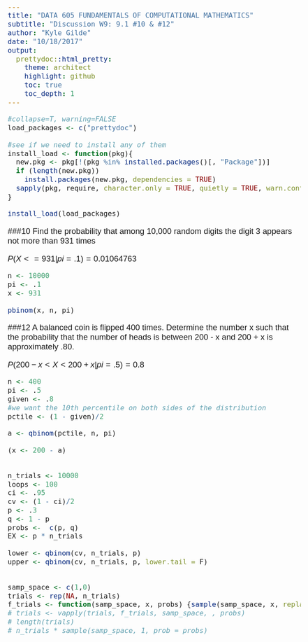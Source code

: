 ```yaml
---
title: "DATA 605 FUNDAMENTALS OF COMPUTATIONAL MATHEMATICS" 
subtitle: "Discussion W9: 9.1 #10 & #12"
author: "Kyle Gilde"
date: "10/18/2017"
output: 
  prettydoc::html_pretty:
    theme: architect
    highlight: github
    toc: true
    toc_depth: 1
---
```

<style type="text/css">
body{
  font-family: Helvetica;
  font-size: 14pt;
}
</style>
<body>

```r
#collapse=T, warning=FALSE
load_packages <- c("prettydoc")

#see if we need to install any of them
install_load <- function(pkg){
  new.pkg <- pkg[!(pkg %in% installed.packages()[, "Package"])]
  if (length(new.pkg)) 
    install.packages(new.pkg, dependencies = TRUE)
  sapply(pkg, require, character.only = TRUE, quietly = TRUE, warn.conflicts = FALSE)
}

install_load(load_packages)
```

###10 Find the probability that among 10,000 random digits the digit 3 appears not more than 931 times

$P(X <= 931 |  pi = .1) = 0.01064763$


```r
n <- 10000
pi <- .1
x <- 931

pbinom(x, n, pi)
```



###12 A balanced coin is flipped 400 times. Determine the number x such that the probability that the number of heads is between 200 - x and 200 + x is approximately .80.


$P(200 - x < X < 200 + x |  pi = .5) = 0.8$

```r
n <- 400
pi <- .5
given <- .8
#we want the 10th percentile on both sides of the distribution
pctile <- (1 - given)/2

a <- qbinom(pctile, n, pi)

(x <- 200 - a)



```

```r
n_trials <- 10000
loops <- 100
ci <- .95
cv <- (1 - ci)/2
p <- .3
q <- 1 - p
probs <-  c(p, q)
EX <- p * n_trials

lower <- qbinom(cv, n_trials, p)
upper <- qbinom(cv, n_trials, p, lower.tail = F)


samp_space <- c(1,0)
trials <- rep(NA, n_trials)
f_trials <- function(samp_space, x, probs) {sample(samp_space, x, replace = T, prob = probs)}
# trials <- vapply(trials, f_trials, samp_space, , probs)
# length(trials)
# n_trials * sample(samp_space, 1, prob = probs)

```

</body>